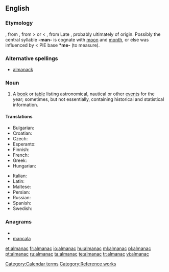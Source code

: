 ==English==
{{wikipedia}}

===Etymology===
{{etyl|fro}} {{term|almanach|lang=fro}}, from {{etyl|ML.}} {{term|almanachus|lang=la}}, from {{etyl|xaa}} {{term||tr=almanak||almanac, calendar}} > or < {{etyl|ar}} {{term|مناخ|المناخ|sc=Arab|tr=al-manāx|lang=ar|climate}}, from Late {{etyl|grc}} {{term|αλμενιχιακά||calendar|sc=polytonic|lang=grc}}, probably ultimately of {{etyl|cop}} origin. Possibly the central syllable '''-man-''' is cognate with [[moon]] and [[month]], or else was influenced by {{proto|Indo-European|mens-|moon, month}} < PIE base '''*me-''' (to measure).

===Alternative spellings===
* [[almanack]]

===Noun===
{{en-noun}}

# {{astronomy|navigation}} A [[book]] or [[table]] listing astronomical, nautical or other [[event]]s for the year; sometimes, but not essentially, containing historical and statistical information.

====Translations====
{{trans-top|book or table listing astronomical, nautical or other events for the year}}
* Bulgarian: {{t+|bg|алманах|m|tr=almanáh}}
* Croatian: {{t-|hr|almanah|m}}
* Czech: {{t-|cs|almanach|m}}
* Esperanto: {{t-|eo|almanako|xs=Esperanto}}
* Finnish: {{t-|fi|almanakka}}
* French: {{t+|fr|almanach|m}}
* Greek: {{t|el|αλμανάκο|n|tr=almanako}}
* Hungarian: {{t+|hu|almanach}}
{{trans-mid}}
* Italian: {{t+|it|almanacco|m}}
* Latin: {{t|la|almanacus|m}}
* Maltese: {{t|mt|almanak|m|xs=Maltese}}
* Persian: {{t|fa|زیگ|tr=zig|xs=Persian}}
* Russian: {{t|ru|альманах|m|tr=al’manáx}}
* Spanish: {{t-|es|almanaque|m}}
* Swedish: {{t-|sv|almanacka|c}}
{{trans-bottom}}

===Anagrams===
* {{alphagram|aaaclmn}}
* [[mancala#English|mancala]]


[[Category:Calendar terms]]
[[Category:Reference works]]

[[et:almanac]]
[[fr:almanac]]
[[io:almanac]]
[[hu:almanac]]
[[ml:almanac]]
[[pl:almanac]]
[[pt:almanac]]
[[ru:almanac]]
[[ta:almanac]]
[[te:almanac]]
[[tr:almanac]]
[[vi:almanac]]